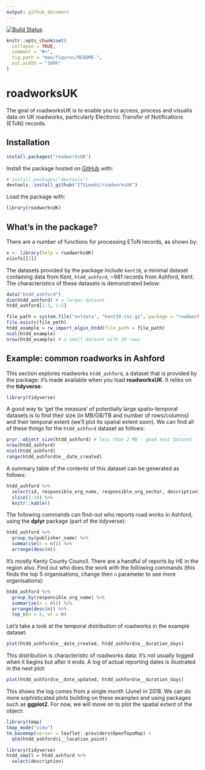 ```yaml
---
output: github_document
---
```


[![Build Status](https://travis-ci.org/ITSLeeds/roadworksUK.svg?branch=master)](https://travis-ci.org/ITSLeeds/roadworksUK)


<!-- README.md is generated from README.Rmd. Please edit that file -->

```r
knitr::opts_chunk$set(
  collapse = TRUE,
  comment = "#>",
  fig.path = "man/figures/README-",
  out.width = "100%"
)
```

# roadworksUK

The goal of roadworksUK is to enable you to access, process and visualis data on UK roadworks, particularly Electronic Transfer of Notifications (EToN) records.

## Installation

<!-- You can install the released version of roadworksUK from [CRAN](https://CRAN.R-project.org) with: -->

```r
install.packages("roadworksUK")
```

Install the package hosted on [GitHub](https://github.com/) with:

```r
# install.packages("devtools")
devtools::install_github("ITSLeeds/roadworksUK")
```

Load the package with:

```r
library(roadworksUK)
```


## What's in the package?

There are a number of functions for processing EToN records, as shown by:

```r
x <- library(help = roadworksUK)
x$info[[2]]
```

The datasets provided by the package include `kent10`, a minimal dataset containing data from Kent, `htdd_ashford`, ~981 records from Ashford, Kent.
The characteristics of these datasets is demonstrated below:

```r
data("htdd_ashford")
dim(htdd_ashford) # a larger dataset
htdd_ashford[1:3, 1:5]
```


```r
file_path = system.file("extdata", "kent10.csv.gz", package = "roadworksUK")
file.exists(file_path)
htdd_example = rw_import_elgin_htdd(file_path = file_path)
ncol(htdd_example)
nrow(htdd_example) # a small dataset with 10 rows
```

## Example: common roadworks in Ashford

This section explores roadworks `htdd_ashford`, a dataset that is provided by the package: it's made available when you load **roadworksUK**.
It relies on the **tidyverse**:

```r
library(tidyverse)
```

A good way to 'get the measure' of potentially large spatio-temporal datasets is to find their size (in MB/GB/TB and number of rows/columns) and their temporal extent (we'll plot its spatial extent soon).
We can find all of these things for the `htdd_ashford` dataset as follows:

```r
pryr::object_size(htdd_ashford) # less than 2 MB - good test dataset
nrow(htdd_ashford)
ncol(htdd_ashford)
range(htdd_ashford$e__date_created)
```

A summary table of the contents of this dataset can be generated as follows:

```r
htdd_ashford %>% 
  select(id, responsible_org_name, responsible_org_sector, description) %>% 
  slice(1:10) %>% 
  knitr::kable()
```



The following commands can find-out who reports road works in Ashford, using the **dplyr** package (part of the tidyverse):

```r
htdd_ashford %>% 
  group_by(publisher_name) %>% 
  summarise(n = n()) %>% 
  arrange(desc(n))
```

It's mostly Kenty County Council. There are a handful of reports by HE in the region also.
Find out who does the work with the following commands (this finds the top 5 organisations, change then `n` parameter to see more organisations):

```r
htdd_ashford %>% 
  group_by(responsible_org_name) %>% 
  summarise(n = n()) %>% 
  arrange(desc(n)) %>% 
  top_n(n = 5, wt = n)
```

Let's take a look at the temporal distribution of roadworks in the example dataset:

```r
plot(htdd_ashford$e__date_created, htdd_ashford$e__duration_days)
```

This distribution is characteristic of roadworks data: it's not usually logged when it begins but after it ends.
A log of actual reporting dates is illustrated in the next plot:

```r
plot(htdd_ashford$e__date_updated, htdd_ashford$e__duration_days)
```

This shows the log comes from a single month (June) in 2018.
We can do more sophisticated plots building on these examples and using packages such as **ggplot2**.
For now, we will move on to plot the spatial extent of the object:

```r
library(tmap)
tmap_mode("view")
tm_basemap(server = leaflet::providers$OpenTopoMap) +
  qtm(htdd_ashford$i__location_point)
```



```r
library(tidyverse)
htdd_small = htdd_ashford %>% 
  select(description)
```


